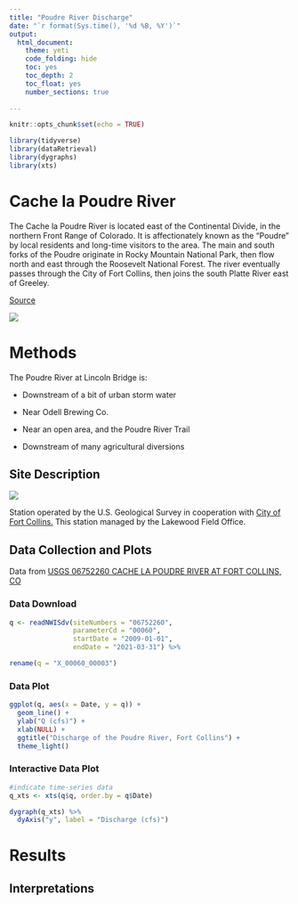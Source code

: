 ```yaml
---
title: "Poudre River Discharge"
date: "`r format(Sys.time(), '%d %B, %Y')`"
output: 
  html_document:
    theme: yeti
    code_folding: hide
    toc: yes
    toc_depth: 2
    toc_float: yes
    number_sections: true
    
---
```


```r
knitr::opts_chunk$set(echo = TRUE)

library(tidyverse)
library(dataRetrieval)
library(dygraphs)
library(xts)

```

# Cache la Poudre River

The Cache la Poudre River is located east of the Continental Divide, in the northern Front Range of Colorado. It is affectionately known as the "Poudre" by local residents and long-time visitors to the area. The main and south forks of the Poudre originate in Rocky Mountain National Park, then flow north and east through the Roosevelt National Forest. The river eventually passes through the City of Fort Collins, then joins the south Platte River east of Greeley.

[Source](https://www.rivers.gov/rivers/cache-la-poudre.php)

![](https://www.uncovercolorado.com/wp-content/uploads/2020/07/Cache-La-Poudre-River-CO-1.jpg)

# Methods

The Poudre River at Lincoln Bridge is:

  - Downstream of a bit of urban storm water
  
  - Near Odell Brewing Co.
  
  - Near an open area, and the Poudre River Trail
  
  - Downstream of many agricultural diversions

## Site Description

![](https://waterdata.usgs.gov/nwisweb/local/state/co/text/pics/06752260big.jpg)

Station operated by the U.S. Geological Survey in cooperation with [City of Fort Collins.](https://www.fcgov.com/)
This station managed by the Lakewood Field Office.

## Data Collection and Plots

Data from [USGS 06752260 CACHE LA POUDRE RIVER AT FORT COLLINS, CO](https://waterdata.usgs.gov/usa/nwis/uv?06752260)

### Data Download

```r
q <- readNWISdv(siteNumbers = "06752260",
                parameterCd = "00060",
                startDate = "2009-01-01",
                endDate = "2021-03-31") %>% 

rename(q = "X_00060_00003")
```

### Data Plot

```r
ggplot(q, aes(x = Date, y = q)) +
  geom_line() +
  ylab("Q (cfs)") +
  xlab(NULL) +
  ggtitle("Discharge of the Poudre River, Fort Collins") +
  theme_light()
```

### Interactive Data Plot

```r
#indicate time-series data
q_xts <- xts(q$q, order.by = q$Date)

dygraph(q_xts) %>% 
  dyAxis("y", label = "Discharge (cfs)")
```

# Results

## Interpretations
